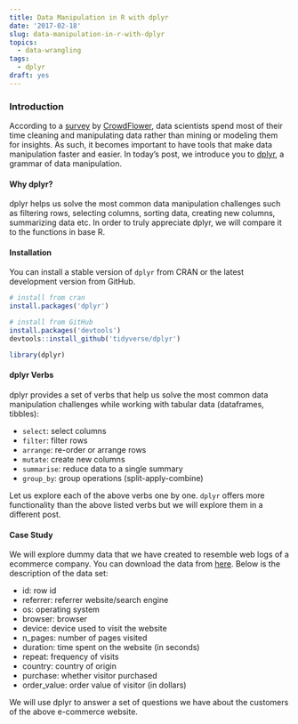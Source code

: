 ```yaml
---
title: Data Manipulation in R with dplyr
date: '2017-02-18'
slug: data-manipulation-in-r-with-dplyr
topics:
  - data-wrangling
tags:
  - dplyr
draft: yes
---
```


### Introduction

According to  a [survey](http://visit.crowdflower.com/rs/416-ZBE-142/images/CrowdFlower_DataScienceReport_2016.pdf) by [CrowdFlower](https://www.crowdflower.com/), data scientists spend most of their time cleaning and manipulating data rather than mining or modeling them for insights. As such, it becomes important to have tools that make data manipulation faster and easier. In today's post, we introduce you to [dplyr](http://dplyr.tidyverse.org/), a grammar of data manipulation.

#### Why dplyr?

dplyr helps us solve the most common data manipulation challenges such as filtering rows, selecting columns, sorting data, creating new columns, summarizing data etc. In order to truly appreciate dplyr, we will compare it to the functions in base R.

#### Installation

You can install a stable version of `dplyr` from CRAN or the latest development version from GitHub.

```r
# install from cran
install.packages('dplyr')

# install from GitHub
install.packages('devtools')
devtools::install_github('tidyverse/dplyr')

library(dplyr)
```

#### dplyr Verbs

dplyr provides a set of verbs that help us solve the most common data manipulation challenges while working with tabular data (dataframes, tibbles):

- `select`: select columns
- `filter`: filter rows
- `arrange`: re-order or arrange rows
- `mutate`: create new columns
- `summarise`: reduce data to a single summary
- `group_by`: group operations (split-apply-combine)

Let us explore each of the above verbs one by one. `dplyr` offers more functionality than the above listed verbs but we will explore them in a different post.

#### Case Study

We will explore dummy data that we have created to resemble web logs of a ecommerce company. You can download the data from [here](https://github.com/rsquaredacademy/datasets/blob/master/web.csv). Below is the description of the data set:

- id: row id
- referrer: referrer website/search engine
- os: operating system
- browser: browser
- device: device used to visit the website
- n_pages: number of pages visited
- duration: time spent on the website (in seconds)
- repeat: frequency of visits
- country: country of origin
- purchase: whether visitor purchased
- order_value: order value of visitor (in dollars)

We will use dplyr to answer a set of questions we have about the customers of the above e-commerce website.

